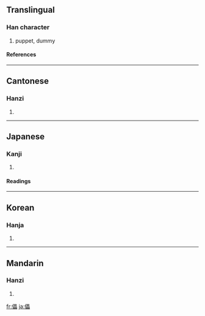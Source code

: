 ==Translingual==
===Han character===
{{Han char|rn=9|rad=人|as=15|sn=17|four=2626<sub>0</sub>|canj=人田田田 (OWWW)}}
# puppet, dummy
====References====
{{Han ref|kx=0120.160|dkj=01249|dj=0254.140|hdz=10234.060|uh=5121|ud=20769|bh=C077|bd=49271}}
----
==Cantonese==
===Hanzi===
{{yue-hanzi|jyut=|y=leui5}}
# {{defn|Cantonese}}
----
==Japanese==
===Kanji===
{{ja-kanji|grade=|rs=人15}}
# {{defn|Japanese}}
====Readings====
{{ja-readings|on=[[らい]] (rai)|kun=[[やぶれる]] (yabureru), [[つかれる]] (tsukareru)}}
----
==Korean==
===Hanja===
{{ko-hanja|hangeul=뢰|rv=roe|mr=roe}}
# {{defn|Korean}}
----
==Mandarin==
===Hanzi===
{{cmn-hanzi|pin=[[lěi]] ([[lei3]])|wg=lei<sup>3</sup>}}
# {{defn|Mandarin}}

[[fr:儡]]
[[ja:儡]]